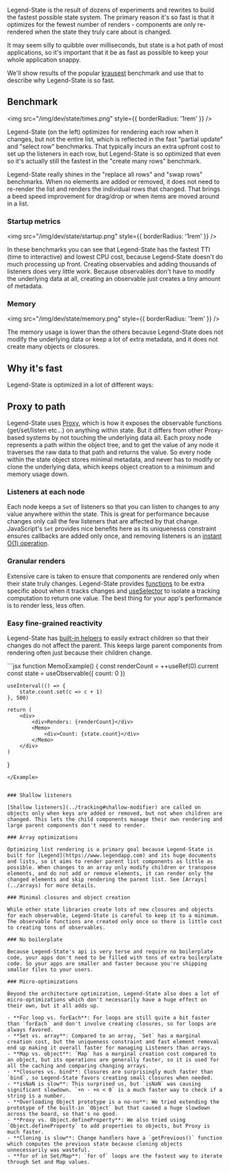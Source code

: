 Legend-State is the result of dozens of experiments and rewrites to build the fastest possible state system. The primary reason it's so fast is that it optimizes for the fewest number of renders - components are only re-rendered when the state they truly care about is changed.

It may seem silly to quibble over milliseconds, but state is a hot path of most applications, so it's important that it be as fast as possible to keep your whole application snappy.

We'll show results of the popular [krausest](https://github.com/krausest/js-framework-benchmark) benchmark and use that to describe why Legend-State is so fast.

## Benchmark

<img src="/img/dev/state/times.png" style={{ borderRadius: '1rem' }} />

Legend-State (on the left) optimizes for rendering each row when it changes, but not the entire list, which is reflected in the fast "partial update" and "select row" benchmarks. That typically incurs an extra upfront cost to set up the listeners in each row, but Legend-State is so optimized that even so it's actually still the fastest in the "create many rows" benchmark.

Legend-State really shines in the "replace all rows" and "swap rows" benchmarks. When no elements are added or removed, it does not need to re-render the list and renders the individual rows that changed. That brings a beed speed improvement for drag/drop or when items are moved around in a list.

### Startup metrics

<img src="/img/dev/state/startup.png" style={{ borderRadius: '1rem' }} />

In these benchmarks you can see that Legend-State has the fastest TTI (time to interactive) and lowest CPU cost, because Legend-State doesn't do much processing up front. Creating observables and adding thousands of listeners does very little work. Because observables don't have to modify the underlying data at all, creating an observable just creates a tiny amount of metadata.

### Memory

<img src="/img/dev/state/memory.png" style={{ borderRadius: '1rem' }} />

The memory usage is lower than the others because Legend-State does not modify the underlying data or keep a lot of extra metadata, and it does not create many objects or closures.

## Why it's fast

Legend-State is optimized in a lot of different ways:

## Proxy to path

Legend-State uses [Proxy](https://developer.mozilla.org/en-US/docs/Web/JavaScript/Reference/Global_Objects/Proxy), which is how it exposes the observable functions (get/set/listen etc...) on anything within state. But it differs from other Proxy-based systems by not touching the underlying data all. Each proxy node represents a path within the object tree, and to get the value of any node it traverses the raw data to that path and returns the value. So every node within the state object stores minimal metadata, and never has to modify or clone the underlying data, which keeps object creation to a minimum and memory usage down.

### Listeners at each node

Each node keeps a `Set` of listeners so that you can listen to changes to any value anywhere within the state. This is great for performance because changes only call the few listeners that are affected by that change. JavaScript's `Set` provides nice benefits here as its uniquenesss constraint ensures callbacks are added only once, and removing listeners is an [instant O(1) operation](https://bretcameron.medium.com/how-to-make-your-code-faster-using-javascript-sets-b432457a4a77).

### Granular renders

Extensive care is taken to ensure that components are rendered only when their state truly changes. Legend-State provides [functions](../tracking) to be extra specific about when it tracks changes and [useSelector](../hooks#useselector) to isolate a tracking computation to return one value. The best thing for your app's performance is to render less, less often.

### Easy fine-grained reactivity

Legend-State has [built-in helpers](../reactivity) to easily extract children so that their changes do not affect the parent. This keeps large parent components from rendering often just because their children change.

<Example name="Memo">
```jsx
function MemoExample() {
    const renderCount = ++useRef(0).current
    const state = useObservable({ count: 0 })

    useInterval(() => {
        state.count.set(c => c + 1)
    }, 500)

    return (
        <div>
            <div>Renders: {renderCount}</div>
            <Memo>
                <div>Count: {state.count}</div>
            </Memo>
        </div>
    )
}
```
</Example>


### Shallow listeners

[Shallow listeners](../tracking#shallow-modifier) are called on objects only when keys are added or removed, but not when children are changed. This lets the child components manage their own rendering and large parent components don't need to render.

### Array optimizations

Optimizing list rendering is a primary goal because Legend-State is built for [Legend](https://www.legendapp.com) and its huge documents and lists, so it aims to render parent list components as little as possible. When changes to an array only modify children or transpose elements, and do not add or remove elements, it can render only the changed elements and skip rendering the parent list. See [Arrays](../arrays) for more details.

### Minimal closures and object creation

While other state libraries create lots of new closures and objects for each observable, Legend-State is careful to keep it to a minimum. The observable functions are created only once so there is little cost to creating tons of observables.

### No boilerplate

Because Legend-State's api is very terse and require no boilerplate code, your apps don't need to be filled with tons of extra boilerplate code. So your apps are smaller and faster because you're shipping smaller files to your users.

### Micro-optimizations

Beyond the architecture optimization, Legend-State also does a lot of micro-optimizations which don't necessarily have a huge effect on their own, but it all adds up.

- **For loop vs. forEach**: For loops are still quite a bit faster than `forEach` and don't involve creating closures, so for loops are always favored.
- **Set vs. array**: Compared to an array, `Set` has a marginal creation cost, but the uniqueness constraint and fast element removal end up making it overall faster for managing Listeners than arrays.
- **Map vs. object**: `Map` has a marginal creation cost compared to an object, but its operations are generally faster, so it is used for all the caching and comparing changing arrays.
- **Closures vs. bind**: Closures are surprisingly much faster than `bind`, so Legend-State favors creating small closures when needed.
- **isNaN is slow**: This surprised us, but `isNaN` was causing significant slowdown. `+n - +n < 0` is a much faster way to check if a string is a number.
- **Overloading Object prototype is a no-no**: We tried extending the prototype of the built-in `Object` but that caused a huge slowdown across the board, so that's no good.
- **Proxy vs. Object.defineProperty**: We also tried using `Object.defineProperty` to add properties to objects, but Proxy is much faster.
- **Cloning is slow**: Change handlers have a `getPrevious()` function which computes the previous state because cloning objects unnecessarily was wasteful.
- **for of in Set/Map**: `for of` loops are the fastest way to iterate through Set and Map values.